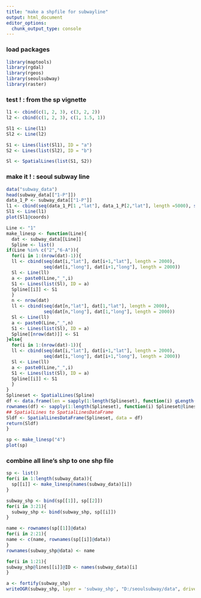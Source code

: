 ```yaml
---
title: "make a shpfile for subwayline"
output: html_document
editor_options: 
  chunk_output_type: console
---
```


### load packages
```r
library(maptools)
library(rgdal)
library(rgeos)
library(seoulsubway)
library(raster)
```

### test ! : from the sp vignette
```r
l1 <- cbind(c(1, 2, 3), c(3, 2, 2))
l2 <- cbind(c(1, 2, 3), c(1, 1.5, 1))

Sl1 <- Line(l1)
Sl2 <- Line(l2)

S1 <- Lines(list(Sl1), ID = "a")
S2 <- Lines(list(Sl2), ID = "b")

Sl <- SpatialLines(list(S1, S2))
```

### make it ! : seoul subway line
```r
data("subway_data")
head(subway_data[["1-P"]])
data_1_P <- subway_data[["1-P"]]
l1 <- cbind(seq(data_1_P[1 ,"lat"], data_1_P[2,"lat"], length =5000), seq(data_1_P[1 ,"long"], data_1_P[2,"long"], length =5000))
Sl1 <- Line(l1)
plot(Sl1@coords)

Line <- "1"
make_linesp <- function(Line){
  dat <- subway_data[[Line]]
  Spline <- list()
if(Line %in% c("2","6-A")){
  for(i in 1:(nrow(dat)-1)){
  ll <- cbind(seq(dat[i,"lat"], dat[i+1,"lat"], length = 2000),
              seq(dat[i,"long"], dat[i+1,"long"], length = 2000))
  Sl <- Line(ll)
  a <- paste0(Line,"_",i)
  S1 <- Lines(list(Sl), ID = a)
  Spline[[i]] <- S1
  }
  n <- nrow(dat)
  ll <- cbind(seq(dat[n,"lat"], dat[1,"lat"], length = 2000),
              seq(dat[n,"long"], dat[1,"long"], length = 2000))
  Sl <- Line(ll)
  a <- paste0(Line,"_",n)
  S1 <- Lines(list(Sl), ID = a)
  Spline[[nrow(dat)]] <- S1 
}else{  
  for(i in 1:(nrow(dat)-1)){
  ll <- cbind(seq(dat[i,"lat"], dat[i+1,"lat"], length = 2000),
              seq(dat[i,"long"], dat[i+1,"long"], length = 2000))
  Sl <- Line(ll)
  a <- paste0(Line,"_",i)
  S1 <- Lines(list(Sl), ID = a)
  Spline[[i]] <- S1
  }
}
Splineset <- SpatialLines(Spline)
df <- data.frame(len = sapply(1:length(Splineset), function(i) gLength(Splineset[i, ])))
rownames(df) <- sapply(1:length(Splineset), function(i) Splineset@lines[[i]]@ID)
## SpatialLines to SpatialLinesDataFrame
Sldf <- SpatialLinesDataFrame(Splineset, data = df)
return(Sldf)
}

sp <- make_linesp("4")
plot(sp)
```

### combine all line's shp to one shp file
```r
sp <- list()
for(i in 1:length(subway_data)){
  sp[[i]] <- make_linesp(names(subway_data)[i])
}

subway_shp <- bind(sp[[1]], sp[[2]])
for(i in 3:21){
  subway_shp <- bind(subway_shp, sp[[i]])
}

name <- rownames(sp[[1]]@data)
for(i in 2:21){
name <- c(name, rownames(sp[[i]]@data))
}
rownames(subway_shp@data) <- name

for(i in 1:21){
subway_shp@lines[[i]]@ID <- names(subway_data)[i]
}

a <- fortify(subway_shp)
writeOGR(subway_shp, layer = 'subway_shp', "D:/seoulsubway/data", driver="ESRI Shapefile")
```

